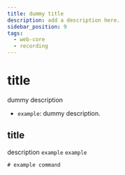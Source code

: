 ```yaml
---
title: dummy title
description: add a description here.
sidebar_position: 9
tags:
  - web-core
  - recording
---
```


# title

dummy description
- `example`: dummy description.

## title

description `example` `example`

```ts
# example command
```
<head>
  <title>React Web Core Recording</title>
</head>
